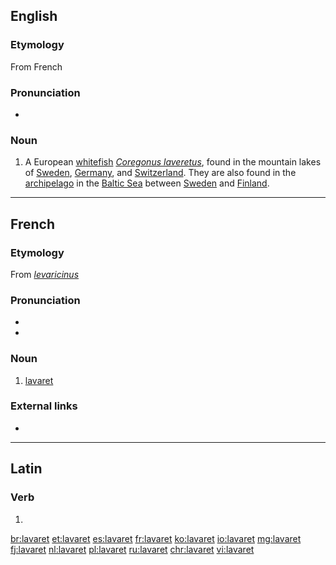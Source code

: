 ==English==

===Etymology===
From French {{term|lavaret|lang=fr}}

===Pronunciation===
* {{a|UK}} {{IPA|/ˈlæv.ə.ɹɪt/|lang=en}}

===Noun===
{{en-noun|~}}

# {{context|zoology|lang=en}} A European [[whitefish]] ''[[Coregonus laveretus]]'', found in the mountain lakes of [[Sweden]], [[Germany]], and [[Switzerland]]. They are also found in the [[archipelago]] in the [[Baltic Sea]] between [[Sweden]] and [[Finland]].

----

==French==

===Etymology===
From {{etyl|LL.|fr}} ''[[levaricinus]]''

===Pronunciation===
* {{IPA|/lavaʁɛ/|lang=fr}}
* {{audio|Fr-Paris--lavaret.ogg|Audio (Paris)|lang=fr}}

===Noun===
{{fr-noun|m}}

# [[#English|lavaret]]

===External links===
* {{R:TLFi}}

----

==Latin==

===Verb===
{{la-verb-form|lavāret}}

# {{conjugation of|lavō||3|s|imperf|act|sub|lang=la}}

[[br:lavaret]]
[[et:lavaret]]
[[es:lavaret]]
[[fr:lavaret]]
[[ko:lavaret]]
[[io:lavaret]]
[[mg:lavaret]]
[[fj:lavaret]]
[[nl:lavaret]]
[[pl:lavaret]]
[[ru:lavaret]]
[[chr:lavaret]]
[[vi:lavaret]]